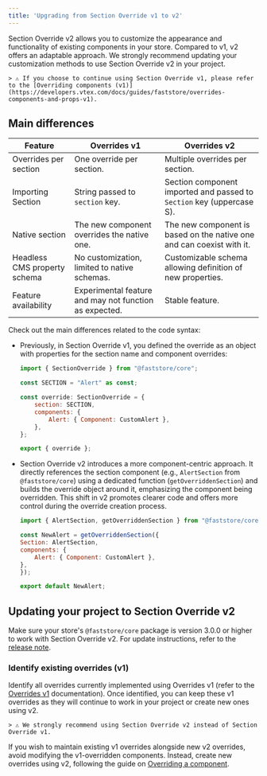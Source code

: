 ```yaml
---
title: 'Upgrading from Section Override v1 to v2'
---
```


Section Override v2 allows you to customize the appearance and functionality of existing components in your store. Compared to v1, v2 offers an adaptable approach. We strongly recommend updating your customization methods to use Section Override v2 in your project.

    > ⚠️ If you choose to continue using Section Override v1, please refer to the [Overriding components (v1)](https://developers.vtex.com/docs/guides/faststore/overrides-components-and-props-v1).

## Main differences

| Feature                       | Overrides v1                                           | Overrides v2                                                          |
| ----------------------------- | ------------------------------------------------------ | --------------------------------------------------------------------- |
| Overrides per section         | One override per section.                              | Multiple overrides per section.                                       |
| Importing Section             | String passed to `section` key.                        | Section component imported and passed to `Section` key (uppercase S). |
| Native section                | The new component overrides the native one.            | The new component is based on the native one and can coexist with it. |
| Headless CMS property schema  | No customization, limited to native schemas.           | Customizable schema allowing definition of new properties.            |
| Feature availability          | Experimental feature and may not function as expected. | Stable feature.                                                       |

Check out the main differences related to the code syntax:

- Previously, in Section Override v1, you defined the override as an object with properties for the section name and component overrides:

    ```js
    import { SectionOverride } from "@faststore/core";

    const SECTION = "Alert" as const;

    const override: SectionOverride = {
        section: SECTION,
        components: {
            Alert: { Component: CustomAlert },  
        },
    };

    export { override };
    ```

- Section Override v2 introduces a more component-centric approach. It directly references the section component (e.g., `AlertSection` from `@faststore/core`) using a dedicated function (`getOverriddenSection`) and builds the override object around it, emphasizing the component being overridden. This shift in v2 promotes clearer code and offers more control during the override creation process.

    ```js
    import { AlertSection, getOverriddenSection } from "@faststore/core";  

    const NewAlert = getOverriddenSection({ 
    Section: AlertSection, 
    components: {  
        Alert: { Component: CustomAlert },  
    }, 
    });  

    export default NewAlert;  
    ```

## Updating your project to Section Override v2

Make sure your store's `@faststore/core` package is version 3.0.0 or higher to work with Section Override v2. For update instructions, refer to the [release note](https://github.com/vtex/faststore/releases/tag/v3.0.0).

### Identify existing overrides (v1)

Identify all overrides currently implemented using Overrides v1 (refer to the [Overrides v1](https://developers.vtex.com/docs/guides/faststore/building-sections-overriding-components-and-props) documentation). Once identified, you can keep these v1 overrides as they will continue to work in your project or create new ones using v2.

    > ⚠️ We strongly recommend using Section Override v2 instead of Section Override v1.

If you wish to maintain existing v1 overrides alongside new v2 overrides, avoid modifying the v1-overridden components. Instead, create new overrides using v2, following the guide on [Overriding a component](https://developers.vtex.com/docs/guides/faststore/overrides-native-component).
